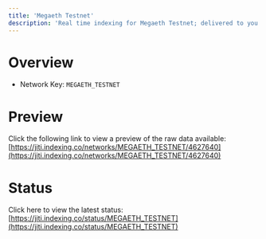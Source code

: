 ```yaml
---
title: 'Megaeth Testnet'
description: 'Real time indexing for Megaeth Testnet; delivered to you'
---
```


# Overview
- Network Key: `MEGAETH_TESTNET`

# Preview
Click the following link to view a preview of the raw data available: [https://jiti.indexing.co/networks/MEGAETH_TESTNET/4627640](https://jiti.indexing.co/networks/MEGAETH_TESTNET/4627640)

# Status
Click here to view the latest status: [https://jiti.indexing.co/status/MEGAETH_TESTNET](https://jiti.indexing.co/status/MEGAETH_TESTNET)
